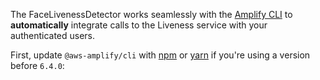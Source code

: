 
The FaceLivenessDetector works seamlessly with the [Amplify CLI](https://docs.amplify.aws/cli/start/install/)
to **automatically** integrate calls to the Liveness service with your authenticated users.

First, update `@aws-amplify/cli` with [npm](https://www.npmjs.com/) or [yarn](https://yarnpkg.com/)
if you're using a version before `6.4.0`:

<Tabs>
<TabItem title="npm">

<TerminalCommand command="npm install -g @aws-amplify/cli@latest" />

</TabItem>
<TabItem title="yarn">

<TerminalCommand command="yarn global add @aws-amplify/cli@latest" />

</TabItem>
</Tabs>
